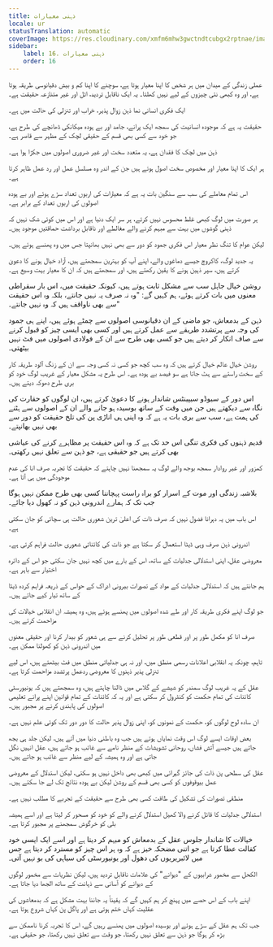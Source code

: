 ```yaml
---
title: ذہنی معیارات
locale: ur
statusTranslation: automatic
coverImage: https://res.cloudinary.com/xmfm6mhw3gwctndtcubgx2rptnae/image/upload/v1741354419/small_cover_la_gran_rebelion_28716e29d2.webp
sidebar:
    label: 16. ذہنی معیارات
    order: 16
---
```

عملی زندگی کے میدان میں ہر شخص کا اپنا معیار ہوتا ہے، سوچنے کا اپنا کم و بیش دقیانوسی طریقہ ہوتا ہے، اور وہ کبھی نئی چیزوں کے لیے نہیں کھلتا۔ یہ ایک ناقابل تردید، اٹل اور غیر متنازعہ حقیقت ہے۔

ایک فکری انسانی نما ذہن زوال پذیر، خراب اور تنزلی کی حالت میں ہے۔

حقیقت یہ ہے کہ موجودہ انسانیت کی سمجھ ایک پرانے، جامد اور بے ہودہ میکانکی ڈھانچے کی طرح ہے، جو خود سے کسی بھی قسم کے حقیقی لچک کے مظہر سے قاصر ہے۔

ذہن میں لچک کا فقدان ہے، یہ متعدد سخت اور غیر ضروری اصولوں میں جکڑا ہوا ہے۔

ہر ایک کا اپنا معیار اور مخصوص سخت اصول ہوتے ہیں جن کے اندر وہ مسلسل عمل اور رد عمل ظاہر کرتا ہے۔

اس تمام معاملے کی سب سے سنگین بات یہ ہے کہ معیارات کی اربوں تعداد سڑے ہوئے اور بے ہودہ اصولوں کی اربوں تعداد کے برابر ہے۔

ہر صورت میں لوگ کبھی غلط محسوس نہیں کرتے، ہر سر ایک دنیا ہے اور اس میں کوئی شک نہیں کہ ذہنی گوشوں میں بہت سے مبہم کرنے والے مغالطے اور ناقابل برداشت حماقتیں موجود ہیں۔

لیکن عوام کا تنگ نظر معیار اس فکری جمود کو دور سے بھی نہیں بھانپتا جس میں وہ پھنسے ہوئے ہیں۔

یہ جدید لوگ، کاکروچ جیسے دماغوں والے، اپنے آپ کو بہترین سمجھتے ہیں، آزاد خیال ہونے کا دعویٰ کرتے ہیں، سپر ذہین ہونے کا یقین رکھتے ہیں، اور سمجھتے ہیں کہ ان کا معیار بہت وسیع ہے۔

روشن خیال جاہل سب سے مشکل ثابت ہوتے ہیں، کیونکہ حقیقت میں، اس بار سقراطی معنوں میں بات کرتے ہوئے، ہم کہیں گے: "وہ نہ صرف یہ نہیں جانتے، بلکہ وہ اس حقیقت سے بھی ناواقف ہیں کہ وہ نہیں جانتے۔"

ذہن کے بدمعاش، جو ماضی کے ان دقیانوسی اصولوں سے چمٹے ہوئے ہیں، اپنے ہی جمود کی وجہ سے پرتشدد طریقے سے عمل کرتے ہیں اور کسی بھی ایسی چیز کو قبول کرنے سے صاف انکار کر دیتے ہیں جو کسی بھی طرح سے ان کے فولادی اصولوں میں فٹ نہیں بیٹھتی۔

روشن خیال عالم خیال کرتے ہیں کہ وہ سب کچھ جو کسی نہ کسی وجہ سے ان کے زنگ آلود طریقہ کار کے سخت راستے سے ہٹ جاتا ہے سو فیصد بے ہودہ ہے۔ اس طرح یہ مشکل معیار کے غریب لوگ خود کو بری طرح دھوکہ دیتے ہیں۔

اس دور کے سیوڈو سیپینٹس شاندار ہونے کا دعویٰ کرتے ہیں، ان لوگوں کو حقارت کی نگاہ سے دیکھتے ہیں جن میں وقت کے ساتھ بوسیدہ ہو جانے والے ان کے اصولوں سے ہٹنے کی ہمت ہے، سب سے بری بات یہ ہے کہ وہ اپنی ہی اناڑی پن کی تلخ حقیقت کو دور سے بھی نہیں بھانپتے۔

قدیم ذہنوں کی فکری تنگی اس حد تک ہے کہ وہ اس حقیقت پر مظاہرے کرنے کی عیاشی بھی کرتے ہیں جو حقیقی ہے، جو ذہن سے تعلق نہیں رکھتی۔

کمزور اور غیر روادار سمجھ بوجھ والے لوگ یہ سمجھنا نہیں چاہتے کہ حقیقت کا تجربہ صرف انا کی عدم موجودگی میں ہی آتا ہے۔

بلاشبہ زندگی اور موت کے اسرار کو براہ راست پہچاننا کسی بھی طرح ممکن نہیں ہوگا جب تک کہ ہمارے اندرونی ذہن کو نہ کھول دیا جائے۔

اس باب میں یہ دہرانا فضول نہیں کہ صرف ذات کی اعلیٰ ترین شعوری حالت ہی سچائی کو جان سکتی ہے۔

اندرونی ذہن صرف وہی ڈیٹا استعمال کر سکتا ہے جو ذات کی کائناتی شعوری حالت فراہم کرتی ہے۔

معروضی عقل، اپنی استدلالی جدلیات کے ساتھ، اس کے بارے میں کچھ نہیں جان سکتی جو اس کے دائرہ اختیار سے باہر ہے۔

ہم جانتے ہیں کہ استدلالی جدلیات کے مواد کے تصورات بیرونی ادراک کے حواس کے ذریعہ فراہم کردہ ڈیٹا کے ساتھ تیار کیے جاتے ہیں۔

جو لوگ اپنے فکری طریقہ کار اور طے شدہ اصولوں میں پھنسے ہوئے ہیں، وہ ہمیشہ ان انقلابی خیالات کی مزاحمت کرتے ہیں۔

صرف انا کو مکمل طور پر اور قطعی طور پر تحلیل کرنے سے ہی شعور کو بیدار کرنا اور حقیقی معنوں میں اندرونی ذہن کو کھولنا ممکن ہے۔

تاہم، چونکہ یہ انقلابی اعلانات رسمی منطق میں، اور نہ ہی جدلیاتی منطق میں فٹ بیٹھتے ہیں، اس لیے تنزلی پذیر ذہنوں کا معروضی ردعمل پرتشدد مزاحمت کرتا ہے۔

عقل کے یہ غریب لوگ سمندر کو شیشے کے گلاس میں ڈالنا چاہتے ہیں، وہ سمجھتے ہیں کہ یونیورسٹی کائنات کی تمام حکمت کو کنٹرول کر سکتی ہے اور یہ کہ کائنات کے تمام قوانین اپنے پرانے تعلیمی اصولوں کی پابندی کرنے پر مجبور ہیں۔

ان سادہ لوح لوگوں کو، حکمت کے نمونوں کو، اپنی زوال پذیر حالت کا دور دور تک کوئی علم نہیں ہے۔

بعض اوقات ایسے لوگ اس وقت نمایاں ہوتے ہیں جب وہ باطنی دنیا میں آتے ہیں، لیکن جلد ہی بجھ جاتے ہیں جیسے آتش فشاں، روحانی تشویشات کے منظر نامے سے غائب ہو جاتے ہیں، عقل انہیں نگل جاتی ہے اور وہ ہمیشہ کے لیے منظر سے غائب ہو جاتے ہیں۔

عقل کی سطحی پن ذات کی جائز گہرائی میں کبھی بھی داخل نہیں ہو سکتی، لیکن استدلال کے معروضی عمل بیوقوفوں کو کسی بھی قسم کے روشن لیکن بے ہودہ نتائج تک لے جا سکتے ہیں۔

منطقی تصورات کی تشکیل کی طاقت کسی بھی طرح سے حقیقت کے تجربے کا مطلب نہیں ہے۔

استدلالی جدلیات کا قائل کرنے والا کھیل استدلال کرنے والے کو خود کو مسحور کر لیتا ہے اور اسے ہمیشہ بلی کو خرگوش سمجھنے پر مجبور کرتا ہے۔

خیالات کا شاندار جلوس عقل کے بدمعاش کو مبہم کر دیتا ہے اور اسے ایک ایسی خود کفالت عطا کرتا ہے جو اتنی مضحکہ خیز ہے کہ وہ ہر اس چیز کو مسترد کر دیتا ہے جس میں لائبریریوں کی دھول اور یونیورسٹی کی سیاہی کی بو نہیں آتی۔

الکحل سے مخمور شرابیوں کے "دیوانے" کی علامات ناقابل تردید ہیں، لیکن نظریات سے مخمور لوگوں کے دیوانے کو آسانی سے ذہانت کے ساتھ الجھا دیا جاتا ہے۔

اپنے باب کے اس حصے میں پہنچ کر ہم کہیں گے کہ یقیناً یہ جاننا بہت مشکل ہے کہ بدمعاشوں کی عقلیت کہاں ختم ہوتی ہے اور پاگل پن کہاں شروع ہوتا ہے۔

جب تک ہم عقل کے سڑے ہوئے اور بوسیدہ اصولوں میں پھنسے رہیں گے، اس کا تجربہ کرنا ناممکن سے بڑھ کر ہوگا جو ذہن سے تعلق نہیں رکھتا، جو وقت سے تعلق نہیں رکھتا، جو حقیقی ہے۔

